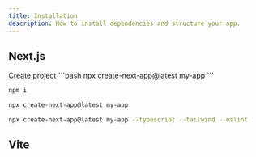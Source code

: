 ```yaml
---
title: Installation
description: How to install dependencies and structure your app.
---
```


## Next.js

<Steps>
  <Step>Create project</Step>
  ```bash
  npx create-next-app@latest my-app
  ```

```bash
npm i
```

```bash
npx create-next-app@latest my-app
```

```bash
npx create-next-app@latest my-app --typescript --tailwind --eslint
```

</Steps>

## Vite
